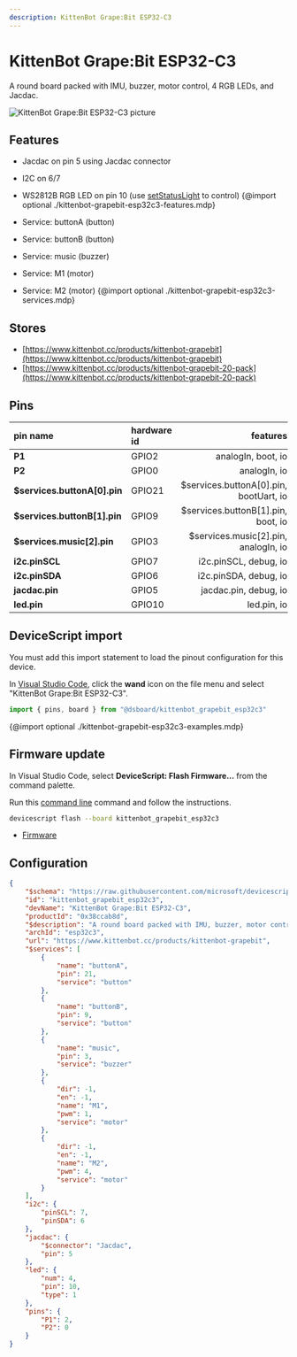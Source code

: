 ```yaml
---
description: KittenBot Grape:Bit ESP32-C3
---
```

# KittenBot Grape:Bit ESP32-C3


A round board packed with IMU, buzzer, motor control, 4 RGB LEDs, and Jacdac.


![KittenBot Grape:Bit ESP32-C3 picture](https://microsoft.github.io/jacdac-docs/images/devices/kittenbot/grapebitv10.catalog.jpg)

## Features

-  Jacdac on pin 5 using Jacdac connector
-  I2C on 6/7
-  WS2812B RGB LED on pin 10  (use [setStatusLight](/developer/status-light) to control)
{@import optional ./kittenbot-grapebit-esp32c3-features.mdp}

-  Service: buttonA (button)
-  Service: buttonB (button)
-  Service: music (buzzer)
-  Service: M1 (motor)
-  Service: M2 (motor)
{@import optional ./kittenbot-grapebit-esp32c3-services.mdp}


## Stores

-  [https://www.kittenbot.cc/products/kittenbot-grapebit](https://www.kittenbot.cc/products/kittenbot-grapebit)
-  [https://www.kittenbot.cc/products/kittenbot-grapebit-20-pack](https://www.kittenbot.cc/products/kittenbot-grapebit-20-pack)

## Pins

| pin name | hardware id | features |
|:---------|:------------|---------:|
| **P1** |  GPIO2 |  analogIn,  boot,  io |
| **P2** |  GPIO0 |  analogIn,  io |
| **$services.buttonA[0].pin** |  GPIO21 |  $services.buttonA[0].pin,  bootUart,  io |
| **$services.buttonB[1].pin** |  GPIO9 |  $services.buttonB[1].pin,  boot,  io |
| **$services.music[2].pin** |  GPIO3 |  $services.music[2].pin,  analogIn,  io |
| **i2c.pinSCL** |  GPIO7 |  i2c.pinSCL,  debug,  io |
| **i2c.pinSDA** |  GPIO6 |  i2c.pinSDA,  debug,  io |
| **jacdac.pin** |  GPIO5 |  jacdac.pin,  debug,  io |
| **led.pin** |  GPIO10 |  led.pin,  io |



## DeviceScript import


You must add this import statement to load 
the pinout configuration for this device.

In [Visual Studio Code](/getting-started/vscode),
click the **wand** icon on the file menu and 
select "KittenBot Grape:Bit ESP32-C3".

```ts
import { pins, board } from "@dsboard/kittenbot_grapebit_esp32c3"
```

{@import optional ./kittenbot-grapebit-esp32c3-examples.mdp}

## Firmware update

In Visual Studio Code,
select **DeviceScript: Flash Firmware...** from the command palette.
        
Run this [command line](/api/cli) command and follow the instructions.

```bash
devicescript flash --board kittenbot_grapebit_esp32c3
```


- [Firmware](https://github.com/microsoft/devicescript-esp32/releases/latest/download/devicescript-esp32c3-kittenbot_grapebit_esp32c3-0x0.bin)

## Configuration

```json title="kittenbot_grapebit_esp32c3.json"
{
    "$schema": "https://raw.githubusercontent.com/microsoft/devicescript-esp32/main/boards/esp32deviceconfig.schema.json",
    "id": "kittenbot_grapebit_esp32c3",
    "devName": "KittenBot Grape:Bit ESP32-C3",
    "productId": "0x38ccab8d",
    "$description": "A round board packed with IMU, buzzer, motor control, 4 RGB LEDs, and Jacdac.",
    "archId": "esp32c3",
    "url": "https://www.kittenbot.cc/products/kittenbot-grapebit",
    "$services": [
        {
            "name": "buttonA",
            "pin": 21,
            "service": "button"
        },
        {
            "name": "buttonB",
            "pin": 9,
            "service": "button"
        },
        {
            "name": "music",
            "pin": 3,
            "service": "buzzer"
        },
        {
            "dir": -1,
            "en": -1,
            "name": "M1",
            "pwm": 1,
            "service": "motor"
        },
        {
            "dir": -1,
            "en": -1,
            "name": "M2",
            "pwm": 4,
            "service": "motor"
        }
    ],
    "i2c": {
        "pinSCL": 7,
        "pinSDA": 6
    },
    "jacdac": {
        "$connector": "Jacdac",
        "pin": 5
    },
    "led": {
        "num": 4,
        "pin": 10,
        "type": 1
    },
    "pins": {
        "P1": 2,
        "P2": 0
    }
}
```
